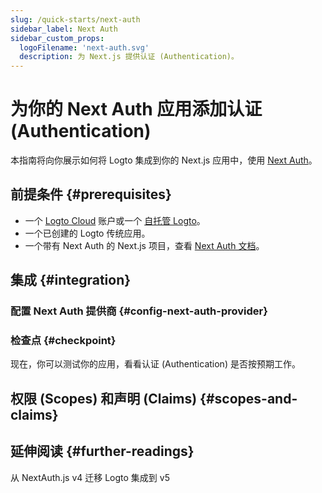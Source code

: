 ```yaml
---
slug: /quick-starts/next-auth
sidebar_label: Next Auth
sidebar_custom_props:
  logoFilename: 'next-auth.svg'
  description: 为 Next.js 提供认证 (Authentication)。
---
```




# 为你的 Next Auth 应用添加认证 (Authentication)

本指南将向你展示如何将 Logto 集成到你的 Next.js 应用中，使用 [Next Auth](https://next-auth.js.org/)。

<GuideTip />

## 前提条件 \{#prerequisites}

- 一个 [Logto Cloud](https://cloud.logto.io) 账户或一个 [自托管 Logto](/introduction/set-up-logto-oss)。
- 一个已创建的 Logto 传统应用。
- 一个带有 Next Auth 的 Next.js 项目，查看 [Next Auth 文档](https://next-auth.js.org/getting-started/introduction)。

## 集成 \{#integration}

### 配置 Next Auth 提供商 \{#config-next-auth-provider}

<ConfigProvider />

### 检查点 \{#checkpoint}

现在，你可以测试你的应用，看看认证 (Authentication) 是否按预期工作。

## 权限 (Scopes) 和声明 (Claims) \{#scopes-and-claims}

<ScopesAndClaims />

## 延伸阅读 \{#further-readings}

<FurtherReadings />

<Url href="https://blog.logto.io/next-auth-v5">从 NextAuth.js v4 迁移 Logto 集成到 v5</Url>
